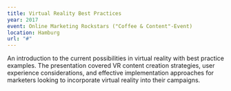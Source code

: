```yaml
---
title: Virtual Reality Best Practices
year: 2017
event: Online Marketing Rockstars ("Coffee & Content"-Event)
location: Hamburg
url: "#"
---
```


An introduction to the current possibilities in virtual reality with best practice examples. The presentation covered VR content creation strategies, user experience considerations, and effective implementation approaches for marketers looking to incorporate virtual reality into their campaigns. 